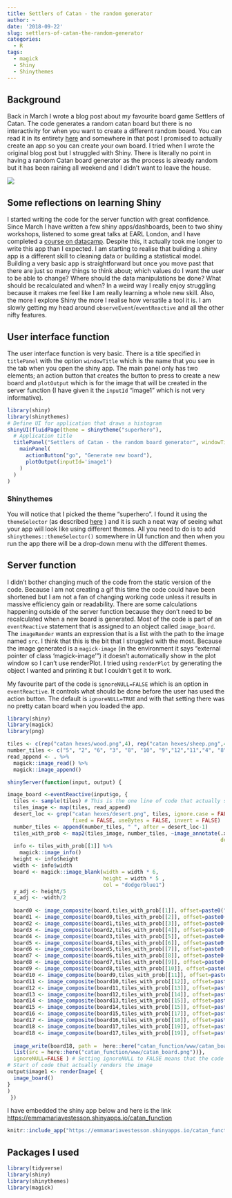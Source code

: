 ```yaml
---
title: Settlers of Catan - the random generator
author: ~
date: '2018-09-22'
slug: settlers-of-catan-the-random-generator
categories:
  - R
tags:
  - magick
  - Shiny
  - Shinythemes
---
```


## Background
Back in March I wrote a blog post about my favourite board game Settlers of Catan. The code generates a random catan board but there is no interactivity for when you want to create a different random board. You can read it in its entirety [here](https://emmavestesson.netlify.com/2018/03/settlers-of-catan/) and somewhere in that post I promised to actually create an app so you can create your own board. I tried when I wrote the original blog post but I struggled with Shiny. There is literally no point in having a random Catan board generator as the process is already random but it has been raining all weekend and I didn't want to leave the house.

![](https://media.giphy.com/media/kmNpx8z6ld8Ry/giphy.gif)

## Some reflections on learning Shiny
I started writing the code for the server function with great confidence. Since March I have written a few shiny apps/dashboards, been to two shiny workshops, listened to some great talks at EARL London, and I have completed a [course on datacamp](https://www.datacamp.com/courses/building-web-applications-in-r-with-shiny). Despite this, it actually took me longer to write this app than I expected. I am starting to realise that building a shiny app is a different skill to cleaning data or building a statistical model. Building a very basic app is straightforward but once you move past that there are just so many things to think about; which values do I want the user to be able to change? Where should the data manipulations be done? What should be recalculated and when? In a weird way I really enjoy struggling because it makes me feel like I am really learning a whole new skill. Also, the more I explore Shiny the more I realise how versatile a tool it is. I am slowly getting my head around `observeEvent`/`eventReactive` and all the other nifty features. 

## User interface function

The user interface function is very basic. There is a title specified in `titlePanel` with the option `windowTitle` which is the name that you see in the tab when you open the shiny app. The main panel only has two elements; an action button that creates the button to press to create a new board and `plotOutput` which is for the image that will be created in the server function (I have given it the `inputId` "image1" which is not very informative).

```r
library(shiny)
library(shinythemes)
# Define UI for application that draws a histogram
shinyUI(fluidPage(theme = shinytheme("superhero"),
  # Application title
  titlePanel("Settlers of Catan - the random board generator", windowTitle = "Catan"),
    mainPanel(
      actionButton("go", "Generate new board"),
      plotOutput(inputId='image1')
    )
  )
)

```

### Shinythemes

You will notice that I picked the theme "superhero". I found it using the `themeSelector` (as described [here](https://rstudio.github.io/shinythemes/) )  and it is such a neat way of seeing what your app will look like using different themes. All you need to do is to add `shinythemes::themeSelector()` somewhere in UI function and then when you run the app there will be a drop-down menu with the different themes. 

## Server function
I didn't bother changing much of the code from the static version of the code. Because I am not creating a gif this time the code could have been shortened but I am not a fan of changing working code unless it results in massive efficiency gain or readability. There are some calculations happening outside of the server function because they don't need to be recalculated when a new board is generated. Most of the code is part of an `eventReactive` statement that is assigned to an object called `image_board`. The `imageRender` wants an expression that is a list with the path to the image named `src`. I think that this is the bit that I struggled with the most. Because the image generated is a `magick-image` (in the environment it says "external pointer of class 'magick-image'") it doesn't automatically show in the plot window so I can't use renderPlot. I tried using `renderPlot` by generating the object I wanted and printing it but I couldn't get it to work. 

My favourite part of the code is `ignoreNULL=FALSE` which is an option in `eventReactive`. It controls what should be done before the user has used the action button. The default is `ignoreNULL=TRUE` and with that setting there was no pretty catan board when you loaded the app. 

```r
library(shiny)
library(magick)
library(png)

tiles <- c(rep("catan hexes/wood.png",4), rep("catan hexes/sheep.png",4), rep("catan hexes/wheat.png",4), rep("catan hexes/clay.png" ,3), rep("catan hexes/rock.png",3), "catan hexes/desert.png" )
number_tiles <- c("5", "2", "6", "3", "8", "10", "9","12","11","4", "8","10","9", "4", "5", "6", "3", "11" )
read_append <- . %>%
  magick::image_read() %>%
  magick::image_append()

shinyServer(function(input, output) {

image_board <-eventReactive(input$go, {
  tiles <- sample(tiles) # This is the one line of code that actually shuffles the order of the tiles.
  tiles_image <- map(tiles, read_append)
  desert_loc <- grep("catan hexes/desert.png", tiles, ignore.case = FALSE, perl = FALSE, value = FALSE,
                     fixed = FALSE, useBytes = FALSE, invert = FALSE)
  number_tiles <- append(number_tiles, " ", after = desert_loc-1)
  tiles_with_prob <- map2(tiles_image, number_tiles, ~image_annotate(.x,paste(.y), gravity = "south", location = "+0+20",
                                                                     degrees = 0, size = 19)) 
  info <- tiles_with_prob[[1]] %>%
    magick::image_info()
  height <- info$height
  width <- info$width
  board <- magick::image_blank(width = width * 6,
                               height = width * 5 ,
                               col = "dodgerblue1")
  y_adj <- height/5
  x_adj <- -width/2
  
  board0 <- image_composite(board,tiles_with_prob[[1]], offset=paste0("+", 2*width + x_adj, "+", 0 + y_adj) )
  board1 <- image_composite(board0,tiles_with_prob[[2]], offset=paste0("+", 3*width + x_adj,  "+", 0 + y_adj)) 
  board2 <- image_composite(board1,tiles_with_prob[[3]], offset=paste0("+", 4*width + x_adj,  "+", 0 + y_adj)) 
  board3 <- image_composite(board2,tiles_with_prob[[4]], offset=paste0("+", 4.5*width + x_adj, "+", height*0.75 + y_adj)) 
  board4 <- image_composite(board3,tiles_with_prob[[5]], offset=paste0("+", 5*width + x_adj, "+", 2*height*0.75 + y_adj)) 
  board5 <- image_composite(board4,tiles_with_prob[[6]], offset=paste0("+", 4.5*width + x_adj, "+", 3*height*0.75 + y_adj)) 
  board6 <- image_composite(board5,tiles_with_prob[[7]], offset=paste0("+", 4*width + x_adj, "+", 4*height*0.75 + y_adj)) 
  board7 <- image_composite(board6,tiles_with_prob[[8]], offset=paste0("+", 3*width + x_adj, "+", 4*height*0.75 + y_adj)) 
  board8 <- image_composite(board7,tiles_with_prob[[9]], offset=paste0("+", 2*width + x_adj, "+", 4*height*0.75 + y_adj)) 
  board9 <- image_composite(board8,tiles_with_prob[[10]], offset=paste0("+", 1.5*width + x_adj, "+", 3*height*0.75 + y_adj)) 
  board10 <- image_composite(board9,tiles_with_prob[[11]], offset=paste0("+", 1*width + x_adj, "+", 2*height*0.75 + y_adj)) 
  board11 <- image_composite(board10,tiles_with_prob[[12]], offset=paste0("+", 1.5*width + x_adj, "+", 1*height*0.75 + y_adj)) 
  board12 <- image_composite(board11,tiles_with_prob[[13]], offset=paste0("+", 2.5*width + x_adj, "+", 1*height*0.75 + y_adj)) 
  board13 <- image_composite(board12,tiles_with_prob[[14]], offset=paste0("+", 3.5*width + x_adj, "+", 1*height*0.75 + y_adj)) 
  board14 <- image_composite(board13,tiles_with_prob[[15]], offset=paste0("+", 4*width + x_adj, "+", 2*height*0.75 + y_adj)) 
  board15 <- image_composite(board14,tiles_with_prob[[15]], offset=paste0("+", 3.5*width + x_adj, "+", 3*height*0.75 + y_adj)) 
  board16 <- image_composite(board15,tiles_with_prob[[17]], offset=paste0("+", 2.5*width + x_adj, "+", 3*height*0.75 + y_adj))
  board17 <- image_composite(board16,tiles_with_prob[[18]], offset=paste0("+", 2*width + x_adj, "+", 2*height*0.75 + y_adj))
  board18 <- image_composite(board17,tiles_with_prob[[19]], offset=paste0("+", 3*width + x_adj,  "+", 2*height*0.75 + y_adj))
  board18 <- image_composite(board17,tiles_with_prob[[19]], offset=paste0("+", 3*width + x_adj,  "+", 2*height*0.75 + y_adj))
  
  image_write(board18, path =  here::here("catan_function/www/catan_board.png"))
  list(src = here::here("catan_function/www/catan_board.png"))}, 
  ignoreNULL=FALSE ) # Setting ignoreNULL to FALSE means that the code is run once when the app is first loaded  
# Start of code that actually renders the image
output$image1 <- renderImage( {   
  image_board()
} 
)
 })
```

I have embedded the shiny app below and here is the link [https://emmamariavestesson.shinyapps.io/catan_function](https://emmamariavestesson.shinyapps.io/catan_function)
```r
knitr::include_app("https://emmamariavestesson.shinyapps.io/catan_function", height = "600px")
```

## Packages I used
```r

library(tidyverse)
library(shiny)
library(shinythemes)
library(magick)


```




